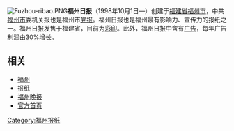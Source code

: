 [[File:Fuzhou-ribao.PNG|right]]'''福州日报'''（1998年10月1日—）创建于[[福建省|福建省]][[福州市|福州市]]，中共[[福州市|福州市]]委机关报也是福州市[[党报|党报]]。福州日报也是福州最有影响力、宣传力的报纸之一。福州日报发售于福建省，目前为[[彩印|彩印]]。此外，福州日报中含有[[广告|广告]]，每年广告利润由30%增长。
== 相关 ==
*[[福州|福州]]
*[[报纸|报纸]]
*[[福州晚报|福州晚报]]
*[https://web.archive.org/web/20070510062400/http://www.fujian-window.com/Fujian_w/news/fzd/ 官方首页]
[[Category:福州报纸|Category:福州报纸]]